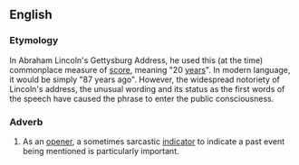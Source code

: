 ==English==
{{wikipedia|Gettysburg Address}}

===Etymology===
In Abraham Lincoln's Gettysburg Address, he used this (at the time) commonplace measure of [[score]], meaning "20 [[year]]s". In modern language, it would be simply "87 years ago". However, the widespread notoriety of Lincoln's address, the unusual wording and its status as the first words of the speech have caused the phrase to enter the public consciousness.

===Adverb===
{{head|en|adverb|head=[[four]] [[score]] [[and]] [[seven]] [[years]] [[ago]]}}

# {{lb|en|idiomatic}} As an [[opener]], a sometimes sarcastic [[indicator]] to indicate a past event being mentioned is particularly important.